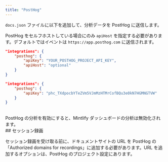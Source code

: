 ```yaml
---
title: "PostHog"
---
```


`docs.json` ファイルに以下を追加して、分析データを PostHog に送信します。

PostHog をセルフホストしている場合にのみ `apiHost` を指定する必要があります。デフォルトではイベントは `https://app.posthog.com` に送信されます。

<CodeGroup>

```json Analytics options in docs.json
"integrations": {
    "posthog": {
        "apiKey": "YOUR_POSTHOG_PROJECT_API_KEY",
        "apiHost": "optional"
    }
}
```

```json Example
"integrations": {
    "posthog": {
        "apiKey": "phc_TXdpocbYTeZVm5VJmMzHTMrCofBQu3e0kN7HGMNGTVW"
    }
}
```

</CodeGroup>

<br />

<Warning>
    PostHog の分析を有効にすると、Mintlify ダッシュボードの分析は無効化されます。
</Warning>

<div id="session-recordings">
  ## セッション録画
</div>

セッション録画を受け取る前に、ドキュメントサイトの URL を PostHog の「Authorized domains for recordings」に追加する必要があります。URL を追加するオプションは、PostHog のプロジェクト設定にあります。